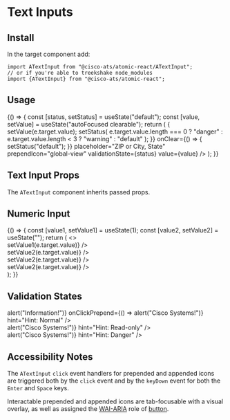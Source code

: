 

<Meta title="Components/Text Inputs" component={ATextInput} />

# Text Inputs

## Install

In the target component add:

```
import ATextInput from "@cisco-ats/atomic-react/ATextInput";
// or if you're able to treekshake node_modules
import {ATextInput} from "@cisco-ats/atomic-react";
```

## Usage

<Preview>
  <Story name="usage-1">
    <div style={{maxWidth: 250}}>
      <YourComponent>
        {() => {
          const [status, setStatus] = useState("default");
          const [value, setValue] = useState("autoFocused clearable");
          return (
            <ATextInput
              autoFocus={true}
              clearable
              label="Location"
              onChange={(e) => {
                setValue(e.target.value);
                setStatus(
                  e.target.value.length === 0
                    ? "danger"
                    : e.target.value.length < 3
                    ? "warning"
                    : "default"
                );
              }}
              onClear={() => {
                setStatus("default");
              }}
              placeholder="ZIP or City, State"
              prependIcon="global-view"
              validationState={status}
              value={value}
            />
          );
        }}
      </YourComponent>
    </div>
  </Story>
</Preview>

## Text Input Props

The `ATextInput` component inherits passed props.

<Props of={ATextInput} />

## Numeric Input

<Preview>
  <Story name="numeric-1">
    <div style={{maxWidth: 250}}>
      <YourComponent>
        {() => {
          const [value1, setValue1] = useState(1);
          const [value2, setValue2] = useState("");
          return (
            <>
              <div className="mb-4">
                <ATextInput
                  type="number"
                  label="Number Type"
                  placeholder="Placeholder"
                  value={value1}
                  onChange={(e) => setValue1(e.target.value)}
                />
              </div>
              <div className="mb-4">
                <ATextInput
                  clearable
                  type="number"
                  label="Number Type with Appended Icon"
                  placeholder="Placeholder"
                  appendIcon="information"
                  value={value2}
                  onChange={(e) => setValue2(e.target.value)}
                />
              </div>
              <div className="mb-4">
                <ATextInput
                  clearable
                  disabled
                  type="number"
                  label="Disabled with Appended Icon"
                  placeholder="Disabled"
                  appendIcon="information"
                  value={value2}
                  onChange={(e) => setValue2(e.target.value)}
                />
              </div>
              <div className="mb-4">
                <ATextInput
                  clearable
                  readOnly
                  type="number"
                  label="Read-only with Appended Icon"
                  placeholder="Read-only"
                  appendIcon="information"
                  value={value2}
                  onChange={(e) => setValue2(e.target.value)}
                />
              </div>
            </>
          );
        }}
      </YourComponent>
    </div>
  </Story>
</Preview>

## Validation States

<Preview>
  <Story name="validation-1">
    <div style={{maxWidth: 250}}>
      <div className="mb-4">
        <ATextInput label="Label" placeholder="Normal" />
      </div>
      <div className="mb-4">
        <ATextInput
          label="Label"
          placeholder="Normal"
          prependIcon="cisco"
          appendIcon="information"
          onClickAppend={() => alert("Information!")}
          onClickPrepend={() => alert("Cisco Systems!")}
          hint="Hint: Normal"
        />
      </div>
      <div className="mb-4">
        <ATextInput label="Label" placeholder="Disabled" disabled />
      </div>
      <div className="mb-4">
        <ATextInput
          label="Label"
          placeholder="Disabled"
          disabled
          prependIcon="cisco"
          appendIcon="information"
          hint="Hint: Disabled"
        />
      </div>
      <div className="mb-4">
        <ATextInput label="Label" placeholder="Read-only State" readOnly />
      </div>
      <div className="mb-4">
        <ATextInput
          label="Label"
          placeholder="Read-only State"
          readOnly
          prependIcon="cisco"
          appendIcon="information"
          onClickPrepend={() => alert("Cisco Systems!")}
          hint="Hint: Read-only"
        />
      </div>
      <div className="mb-4">
        <ATextInput
          label="Label"
          validationState="warning"
          placeholder="Warning State"
        />
      </div>
      <div className="mb-4">
        <ATextInput
          label="Label"
          validationState="warning"
          placeholder="Warning"
          prependIcon="cisco"
          appendIcon="information"
          hint="Hint: Warning"
        />
      </div>
      <div className="mb-4">
        <ATextInput
          label="Label"
          validationState="danger"
          placeholder="Danger State"
        />
      </div>
      <div className="mb-4">
        <ATextInput
          label="Label"
          validationState="danger"
          placeholder="Danger State"
          prependIcon="cisco"
          appendIcon="information"
          onClickPrepend={() => alert("Cisco Systems!")}
          hint="Hint: Danger"
        />
      </div>
    </div>
  </Story>
</Preview>

## Accessibility Notes

The `ATextInput` `click` event handlers for prepended and appended icons are triggered both by the `click` event and by the `keyDown` event for both the `Enter` and `Space` keys.

Interactable prepended and appended icons are tab-focusable with a visual overlay, as well as assigned the [WAI-ARIA](https://www.w3.org/WAI/standards-guidelines/aria/) role of [button](https://www.w3.org/TR/wai-aria/#button).
